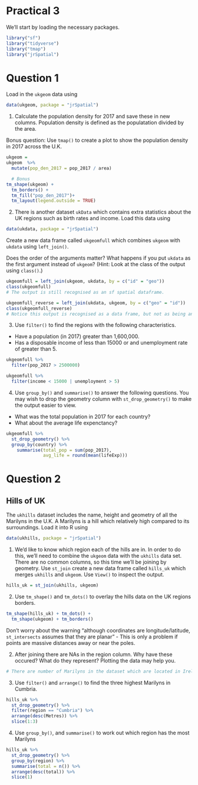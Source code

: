 # Practical 3

We'll start by loading the necessary packages.

```r
library("sf")
library("tidyverse")
library("tmap")
library("jrSpatial")
```

# Question 1

Load in the `ukgeom` data using 
```r
data(ukgeom, package = "jrSpatial")
```

1. Calculate the population density for 2017 and save these in new columns. Population density is defined as the populatation divided by the area.

Bonus question: Use `tmap()` to create a plot to show the population density in 2017 across the U.K. 

```r
ukgeom = 
ukgeom  %>%
  mutate(pop_den_2017 = pop_2017 / area)

  # Bonus
tm_shape(ukgeom) +
  tm_borders() +
  tm_fill("pop_den_2017")+ 
  tm_layout(legend.outside = TRUE)
```

2. There is another dataset `ukData` which contains extra statistics about the UK regions such as birth rates and income. Load this data using 
```r
data(ukdata, package = "jrSpatial")
```

Create a new data frame called `ukgeomfull` which combines `ukgeom` with `ukdata` using `left_join()`.

Does the order of the arguments matter? What happens if you put `ukdata` as the first argument instead of `ukgeom`? (Hint: Look at the class of the output using `class()`.)

```r
ukgeomfull = left_join(ukgeom, ukdata, by = c("id" = "geo"))
class(ukgeomfull)
# The output is still recognised as an sf spatial dataframe.

ukgeomfull_reverse = left_join(ukdata, ukgeom, by = c("geo" = "id"))
class(ukgeomfull_reverse)
# Notice this output is recognised as a data frame, but not as being an sf data frame. This means that functions like tmap() will not work. 
```

3. Use `filter()` to find the regions with the following characteristics.
* Have a population (in 2017) greater than 1,600,000.
* Has a disposable income of less than 15000 or and unemployment rate of greater than 5.

```r
ukgeomfull %>%
  filter(pop_2017 > 2500000) 

ukgeomfull %>%
  filter(income < 15000 | unemployment > 5) 
```

4. Use `group_by()` and `summarise()` to answer the following questions. You may wish to drop the geometry column with `st_drop_geometry()` to make the output easier to view.

* What was the total population in 2017 for each country? 
* What about the average life expenctancy? 

```r
ukgeomfull %>%
  st_drop_geometry() %>%
  group_by(country) %>%
    summarise(total_pop = sum(pop_2017),
              avg_life = round(mean(lifeExp)))
```

# Question 2
## Hills of UK

The `ukhills` dataset includes the name, height and geometry of all the Marilyns in the U.K. A Marilyns is a hill which  relatively high compared to its surroundings. Load it into R using
```r
data(ukhills, package = "jrSpatial")
```

1. We'd like to know which region each of the hills are in. In order to do this, we'll need to combine the `ukgeom` data with the `ukhills` data set. There are no common columns, so this time we'll be joining by geometry. Use `st_join` create a new data frame called `hills_uk` which merges `ukhills` and `ukgeom`. Use `View()` to inspect the output.

```r
hills_uk = st_join(ukhills, ukgeom)
```

2. Use `tm_shape()` and `tm_dots()` to overlay the hills data on the UK regions borders.
```r
tm_shape(hills_uk) + tm_dots() +
  tm_shape(ukgeom) + tm_borders()
```

Don't worry about the warning "although coordinates are longitude/latitude, `st_intersects` assumes that they are planar" - This is only a problem if points are massive distances away or near the poles.


2. After joining there are NAs in the region column.  Why have these occured? What do they represent? Plotting the data may help you.

```r
# There are number of Marilyns in the dataset which are located in Ireland. Ireland is not included in the ukgeom data, and therefore st_join() sets the region as NA for these hills.
```

3. Use `filter()` and `arrange()` to find the three highest Marilyns in Cumbria.

```r
hills_uk %>%
  st_drop_geometry() %>%
  filter(region == "Cumbria") %>%
  arrange(desc(Metres)) %>%
  slice(1:3)
```

4. Use `group_by()`, and `summarise()` to work out which region has the most Marilyns

```r
hills_uk %>%
  st_drop_geometry() %>%
  group_by(region) %>%
  summarise(total = n()) %>%
  arrange(desc(total)) %>%
  slice(1)
```
